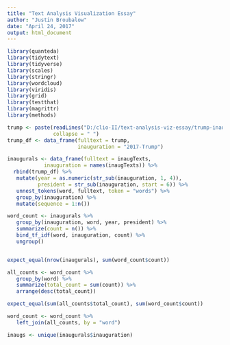 ```yaml
---
title: "Text Analysis Visualization Essay"
author: "Justin Broubalow"
date: "April 24, 2017"
output: html_document
---
```


```r
library(quanteda)
library(tidytext)
library(tidyverse)
library(scales)
library(stringr)
library(wordcloud)
library(viridis)
library(grid)
library(testthat)
library(magrittr)
library(methods)
```


```r
trump <- paste(readLines("D:/clio-II/text-analysis-viz-essay/trump-inaug.txt"),
               collapse = " ")
trump_df <- data_frame(fulltext = trump,
                       inauguration = "2017-Trump")

inaugurals <- data_frame(fulltext = inaugTexts,
			inauguration = names(inaugTexts)) %>%
  rbind(trump_df) %>% 
   mutate(year = as.numeric(str_sub(inauguration, 1, 4)),
          president = str_sub(inauguration, start = 6)) %>%
   unnest_tokens(word, fulltext, token = "words") %>%
   group_by(inauguration) %>%
   mutate(sequence = 1:n()) 

```

```r
word_count <- inaugurals %>%
   group_by(inauguration, word, year, president) %>%
   summarize(count = n()) %>%
   bind_tf_idf(word, inauguration, count) %>%
   ungroup()


expect_equal(nrow(inaugurals), sum(word_count$count))

all_counts <- word_count %>%
   group_by(word) %>%
   summarize(total_count = sum(count)) %>%
   arrange(desc(total_count))

expect_equal(sum(all_counts$total_count), sum(word_count$count))

word_count <- word_count %>%
   left_join(all_counts, by = "word")

inaugs <- unique(inaugurals$inauguration)
   
```

```r


```


